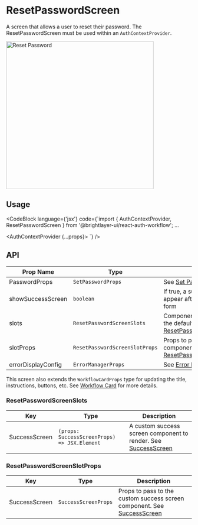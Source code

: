 
# ResetPasswordScreen

A screen that allows a user to reset their password. The ResetPasswordScreen must be used within an `AuthContextProvider`.

<img width="400" alt="Reset Password" src={ResetPasswordScreen} />

## Usage

<CodeBlock
    language={'jsx'}
    code={`import { AuthContextProvider, ResetPasswordScreen } from '@brightlayer-ui/react-auth-workflow';
...

<AuthContextProvider {...props}>
    <ResetPasswordScreen />
</AuthContextProvider>
`} />

## API

| Prop Name          | Type                           | Description                                                                                                    | Default |
| ------------------ | ------------------------------ | -------------------------------------------------------------------------------------------------------------- | ------- |
| PasswordProps      | `SetPasswordProps`             | See [Set Password](/workflows/set-password/)                                                                   |         |
| showSuccessScreen  | `boolean`                      | If true, a success screen will appear after submitting the form                                                | `true`  |
| slots              | `ResetPasswordScreenSlots`     | Components to use in place of the defaults. See [ResetPasswordScreenSlots](#resetpasswordscreenslots)          |         |
| slotProps          | `ResetPasswordScreenSlotProps` | Props to pass to the custom slot components. See [ResetPasswordScreenSlotProps](#resetpasswordscreenslotprops) |         |
| errorDisplayConfig | `ErrorManagerProps`            | See [Error Management](/workflows/error-management/)                                                           |         |

This screen also extends the `WorkflowCardProps` type for updating the title, instructions, buttons, etc. See [Workflow Card](/workflows/workflow-card/) for more details.

### ResetPasswordScreenSlots

| Key           | Type                                         | Description                                                                           |
| ------------- | -------------------------------------------- | ------------------------------------------------------------------------------------- |
| SuccessScreen | `(props: SuccessScreenProps) => JSX.Element` | A custom success screen component to render. See [SuccessScreen](/workflows/success/) |

### ResetPasswordScreenSlotProps

| Key           | Type                 | Description                                                                                    |
| ------------- | -------------------- | ---------------------------------------------------------------------------------------------- |
| SuccessScreen | `SuccessScreenProps` | Props to pass to the custom success screen component. See [SuccessScreen](/workflows/success/) |
